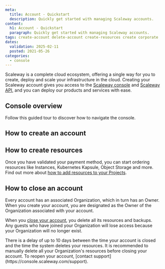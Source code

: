 ```yaml
---
meta:
  title: Account - Quickstart
  description: Quickly get started with managing Scaleway accounts.
content:
  h1: Account - Quickstart
  paragraph: Quickly get started with managing Scaleway accounts.
tags: create-account delete-account create-resources create corporate
dates:
  validation: 2025-02-11
  posted: 2021-05-26
categories:
  - console
---
```


Scaleway is a complete cloud ecosystem, offering a single way for you to create, deploy and scale your infrastructure in the cloud. Creating your Scaleway account gives you access to the [Scaleway console](/account/concepts/#console) and [Scaleway API](https://www.scaleway.com/en/developers/api/), and you can deploy our products and services with ease.

## Console overview
Follow this guided tour to discover how to navigate the console.
<GuideFlow src="https://app.guideflow.com/embed/mk6n9e6c6p"/>

## How to create an account

<Macro id="create-account" />

## How to create resources

Once you have validated your payment method, you can start ordering resources like Instances, Kubernetes Kapsule, Object Storage and more. Find out more about [how to add resources to your Projects](/organizations-and-projects/how-to/add-resources-project/).

## How to close an account

Every account has an associated Organization, which in turn has an Owner. When you create your account, you are designated as the Owner of the Organization associated with your account.

When you [close your account](/account/how-to/close-account/), you delete all its resources and backups. Any guests who have joined your Organization will lose access because your Organization will no longer exist.

<Message type="important">
  There is a delay of up to 10 days between the time your account is closed and the time the system deletes your resources. It is recommended to manually delete all your Organization's resources before closing your account. To reopen your account, [contact support](https://console.scaleway.com/support).
</Message>

<Macro id="close-vs-erase" />

